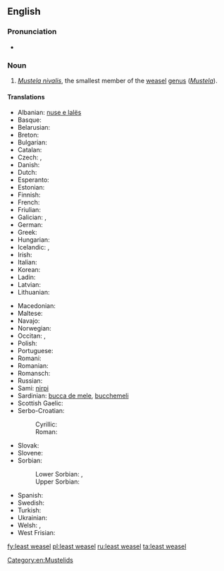 ==English==

===Pronunciation===
* {{IPA|/ˈliːstˈwizəl/}}

===Noun===
{{wikipedia}}
{{en-noun|head=[[least]] [[weasel]]}}

# ''[[Mustela nivalis]]'', the smallest member of the [[weasel]] [[genus]] (''[[Mustela]]'').

====Translations====
{{trans-top|''Mustela nivalis''}}
* Albanian: [[nuse e lalës]]
* Basque: {{t+|eu|erbinude}}
* Belarusian: {{t-|be|ласка}}
* Breton: {{t-|br|kaerell}}
* Bulgarian: {{t+|bg|невестулка|tr=nevestulka}}
* Catalan: {{t-|ca|mostela|f}}
* Czech: {{t-|cs|lasice}}, {{t-|cs|kolčava}}
* Danish: {{t+|da|brud}}
* Dutch: {{t+|nl|wezel|m}}
* Esperanto: {{t-|eo|mustelo}}
* Estonian: {{t-|et|nirk}}
* Finnish: {{t+|fi|lumikko}}
* French: {{t+|fr|belette|f}}
* Friulian: {{tø|fur|bilite}}
* Galician: {{t+|gl|donicela|f}}, {{t-|gl|denociña|f}}
* German: {{t+|de|Wiesel|n}}
* Greek: {{t+|el|νυφίτσα|f|tr=nyfítsa|sc=Grek}}
* Hungarian: {{t+|hu|menyét}}
* Icelandic: {{t+|is|hreysiköttur}}, {{t-|is|vesla}}
* Irish: {{t-|ga|bláthnaid ghallda|f}}
* Italian: {{t+|it|donnola|f}}
* Korean: {{t-|ko|무산쇠족제비|tr=musansoejokjebi}}
* Ladin: {{tø|lld|belora}}
* Latvian: {{t-|lv|zebiekste}}
* Lithuanian: {{t-|lt|žebenkštis}}
{{trans-mid}}
* Macedonian: {{t-|mk|невестулка|tr=nevestulka}}
* Maltese: {{t-|mt|ballottra}}
* Navajo: {{tø|nv|dlǫ́ʼii yázhí}}
* Norwegian: {{t-|no|snømus}}
* Occitan: {{t+|oc|mostèla|f}}, {{t-|oc|polida|f}}
* Polish: {{t+|pl|łasica|f}}
* Portuguese: {{t+|pt|doninha|f}}
* Romani: {{tø|rom|boriori|f}}
* Romanian: {{t-|ro|nevăstuica}}
* Romansch: {{t-|rm|mustaila}}
* Russian: {{t+|ru|ласка|tr=laska|f}}
* Sami: [[nirpi]]
* Sardinian: [[bucca de mele]], [[bucchemeli]]
* Scottish Gaelic: {{t-|gd|neas bheag}}
* Serbo-Croatian:
*: Cyrillic: {{t-|sh|ласица|f}}
*: Roman: {{t-|sh|lasica}}
* Slovak: {{t-|sk|lasica}}
* Slovene: {{t+|sl|podlasica}}
* Sorbian:
*: Lower Sorbian: {{t0|dsb|łasyca}}, {{t0|dsb|łasycka}}
*: Upper Sorbian: {{t-|hsb|kohlica}}
* Spanish: {{t-|es|mostela|f}}
* Swedish: {{t-|sv|vessla}}
* Turkish: {{t+|tr|gelincik}}
* Ukrainian: {{t-|uk|ласиця|tr=lasycja}}
* Welsh: {{t-|cy|bronwen}}, {{t-|cy|gwenci}}
* West Frisian: {{t-|fy|wezeling}}
{{trans-bottom}}

[[Category:en:Mustelids]]

[[fy:least weasel]]
[[pl:least weasel]]
[[ru:least weasel]]
[[ta:least weasel]]